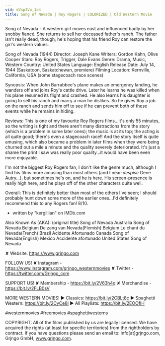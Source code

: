 ```yaml
---
vid: dVsp3Vo_1a4
title: Song of Nevada | Roy Rogers | COLORIZED | Old Western Movie
---
```


Song of Nevada - A western girl moves east and influenced badly by her snobby fiancé. She returns to sell her deceased father's ranch. The father isn't really dead, though; he's hoping that his friend Roy can restore the girl's western values.

Song of Nevada (1944)
Director: Joseph Kane
Writers: Gordon Kahn, Olive Cooper
Stars: Roy Rogers, Trigger, Dale Evans
Genre: Drama, Music, Western
Country: United States
Language: English
Release Date: July 14, 1944 (Saskatoon, Saskatchewan, premiere)
Filming Location: Kernville, California, USA (some stagecoach race scenes)

Synopsis:
When John Barrabbee's plane makes an emergency landing, he wanders off and joins Roy's cattle drive. Later he learns he was killed when his plane resumed its flight and crashed. He also learns his daughter is going to sell his ranch and marry a man he dislikes. So he gives Roy a job on the ranch and sends him off to see if he can prevent both of these events while he remains in hiding.

Reviews:
This is one of my favourite Roy Rogers films...it's only 55 minutes, so the writing is tight and there aren't many distractions from the story (which is a problem in some later ones); the music is at its top; the acting is all quite good; there's even a stagecoach race!! And the story itself is quite amusing, which also became a problem in later films when they were being churned out a mile a minute and the quality severely deteriorated. It's just a shame the print I saw was really poor quality...it would have been even more enjoyable.

I'm not the biggest Roy Rogers fan, I don't like the genre much, although I find his films more amusing than most others (and I near-*despise* Gene Autry...), but sometimes he's on, and he is here. His screen-presence is really high here, and he plays off of the other characters quite well.

Overall: This is definitely better than most of the others I've seen; I should probably hunt down some more of the earlier ones...I'd definitely recommend this to any Rogers fan! 8/10.
- written by "kergillian" on IMDb.com

Also Known As (AKA):
(original title) Song of Nevada
Australia Song of Nevada
Belgium De zang van Nevada(Flemish)
Belgium Le chant du Nevada(French)
Brazil Acidente Afortunado
Canada Song of Nevada(English)
Mexico Accidente afortunado
United States Song of Nevada

✘ Website: https://www.grjngo.com

FOLLOW US!
✘ Instagram - https://www.instagram.com/grjngo_westernmovies
✘ Twitter - https://twitter.com/Grjngo_com

SUPPORT US!
✘ Membership - https://bit.ly/2V63h4q
✘ Merchandise - https://bit.ly/2FLB0sV

MORE WESTERN MOVIES! 
► Classics: https://bit.ly/2CBLt8c 
► Spaghetti Western: https://bit.ly/2CyCe8I 
► All Playlists: https://bit.ly/2EOOfIH 

#westernmovies #freemovies #spaghettiwesterns

COPYRIGHT: All of the films published by us are legally licensed. We have acquired the rights (at least for specific territories) from the rightholders by contract. If you have questions please send an email to: info[at]grjngo.com, Grjngo GmbH, www.grjngo.com.